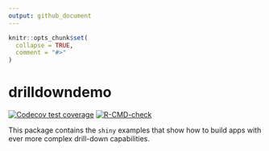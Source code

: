 ```yaml
---
output: github_document
---
```


<!-- README.md is generated from README.Rmd. Please edit that file -->

```r
knitr::opts_chunk$set(
  collapse = TRUE,
  comment = "#>"
)
```

# drilldowndemo

<!-- badges: start -->
[![Codecov test coverage](https://codecov.io/gh/edgararuiz/drilldowndemo/branch/main/graph/badge.svg)](https://codecov.io/gh/edgararuiz/drilldowndemo?branch=main)
[![R-CMD-check](https://github.com/edgararuiz/drilldowndemo/workflows/R-CMD-check/badge.svg)](https://github.com/edgararuiz/drilldowndemo/actions)
<!-- badges: end -->

This package contains the `shiny` examples that show how to build apps with ever more complex drill-down capabilities.

